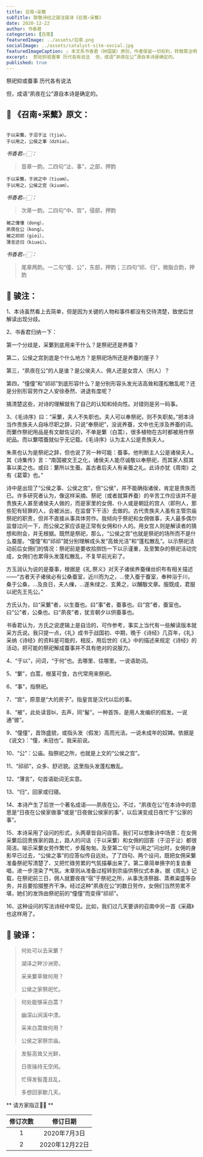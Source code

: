 ```yaml
---
title: 召南∘采蘩
subTitle: 致敬诗经之骏注骏译《召南∘采蘩》 
date: 2020-12-22 
author: 书香君
categories: [召南]
featuredImage: ../assets/召南.png
socialImage: ../assets/catalyst-site-social.jpg
featuredImageCaption: ⚠️️ 本文系书香君（钟国骏）原创，作者保留一切权利，转载需注明出处。
excerpt:  祭祀抑或蚕事 历代各有说法  但，成语“夙夜在公”源自本诗是确定的。   
published: true
---
```


祭祀抑或蚕事
历代各有说法

但，成语“夙夜在公”源自本诗是确定的。

## 🌼 《召南∘采蘩》原文：
```

于以采蘩，于沼于沚（tjiə）。
于以用之，公侯之事（dzhiə）。

```
*书香君👉🏻：* 

> 首章一韵。二四句“沚、事”，之部，押韵

```
于以采蘩，于涧之中（tiuəm）。
于以用之，公侯之宫（kiuəm）。

```
*书香君👉🏻：* 

> 次章一韵。二四句“中、宫”，侵部，押韵

```
被之僮僮（dong），
夙夜在公（kong）。
被之祁祁（giei），
薄言还归（kiuəi）。

```
*书香君👉🏻：* 

> 尾章两韵。一二句“僮、公”，东部，押韵；三四句“祁、归”，微脂合韵，押韵

## 🍁️ 骏注：

1、本诗虽然看上去简单，但是因为关键的人物和事件都没有交待清楚，致使后世解读出现分歧。

2、书香君归纳一下：

第一个分歧是，采蘩到底用来干什么？是祭祀还是养蚕？

第二，公侯之宫到底是个什么地方？是祭祀场所还是养蚕的屋子？

第三，“夙夜在公”的人是谁？是公侯夫人、佣人还是女宫人（刑人）？

第四，“僮僮”和“祁祁”到底形容什么？是分别形容头发光洁高耸和蓬松散乱呢？还是分别形容劳作之人安徐泰然、进退有度呢？

搞清楚这些，对诗的理解就有了自己的认知和倾向性。对错则是另一码事。

3、《毛诗序》曰：“采蘩，夫人不失职也。夫人可以奉祭祀，则不失职矣。”把本诗当作贵族夫人自咏尽职之辞，只说“奉祭祀”，没说养蚕，文中也无涉及养蚕的词。而蘩作祭祀用品是有文献佐证的，不单是蘩（白蒿），很多植物在古时都被用作祭祀品。而以蘩喂蚕就似乎无记载。《毛诗序》认为主人公是贵族夫人。

朱熹也认为是祭祀之辞，但也说了另一种可能：蚕事。他判断主人公是诸侯夫人。其《诗集传》言：“南国被文王之化，诸侯夫人能尽诚敬以奉祭祀，而其家人叙其事以美之也。或曰：蘩所以生蚕。盖古者后夫人有亲蚕之礼。此诗亦犹《周南》之有《葛覃》也。”

诗中是出现了“公侯之事、公侯之宫”，但“公侯”，并不能确指诸侯，肯定是贵族而已。许多研究者认为，像这样采摘、祭祀（或者就算养蚕）的辛苦工作应该并不是贵族夫人甚至诸侯夫人做的，而是家里的女佣、仆人或是朝廷的宫人（即刑人，那些犯有轻罪的人，会被派出，在监督下干活）去做的。古代贵族夫人虽有主管宗庙祭祀的职责，但并不直接从事具体劳作。我倾向于祭祀和女佣做事，夫人最多偶尔监督过问一下，而公侯之家应该是正常有女佣和仆人的。用女宫人则是解读者的猜想和附会，并无根据。既然是祭祀，那么，“公侯之宫”也就是祭祀的场所而不是什么蚕屋。“僮僮”和“祁祁”就分别理解成头发“高耸光洁”和“蓬松散乱”。以示祭祀活动前后女佣们的情况：祭祀前是要收拾捯饬一下以示谨重，及至繁杂的祭祀活动完成，女佣们也累得头发蓬松散乱，不复早前光彩了。

方玉润认为说的是蚕事，根据是《礼.祭义》对天子诸侯养蚕缫丝织布有相关描述——“古者天子诸侯必有公桑蚕室，近川而为之，…使入蚕于蚕室，奉种浴于川，桑于公桑，…及良日，夫人缫，…遂朱绿之、玄黄之，以黼黻文章。服既成，君服以祀先王先公。”

方氏认为，曰“采蘩”者，以生蚕也。曰“事”者，蚕事也。曰“宫”者，蚕室也。曰“公”者，公桑也。曰“夙夜”者，犹言朝夕以供蚕事也。

书香君认为，方氏之说逻辑上是自洽的，可作参考，事实上当代有一些解读版本就采方氏说。我只提一点，《礼》成书于战国初、中期，晚于《诗经》几百年，《礼》采纳《诗经》的资料是可能的，相反，用后世的《礼》中的描述来规定《诗经》的活动，把可能的祭祀解成蚕事并不具有绝对的说服力。

4、“于以”，问词，“于何”也。去哪里、往哪里。一说语助词。

5、“蘩”，白蒿，根茎可食，古代常用来祭祀。

6、“事”，指祭祀。

7、“宫”，原意是“大的房子”。指皇宫是汉代以后的事。

8、“被”，此处读音bi，去声，同“髲”。一种首饰，是用人发编织的假发。一说通“彼”。

9、“僮僮”，首饰盛貌，或指头发（假发）高而光洁。一说未成年的奴婢。依据是《说文》：“僮，未冠也”。我采前说。

10、“公”：公庙。指祭祀之所，也就是上文的“公侯之宫”。

11、“祁祁”，众多、舒迟貌。这里指头发蓬松散乱。

12、“薄言”，句首语助词无实意。

13、“归”，回家或归寝。

14、本诗产生了后世一个著名成语——夙夜在公。不过，“夙夜在公”在本诗中的意思是“日夜在公侯家做事”或是“日夜做公侯家的事”，以后演变成日夜忙于“公家的事”。

15、本诗采用了设问的形式，头两章皆自问自答。我们可以想象诗中场景：在女佣采蘩后回贵族家的路上，路人的问话（于以采蘩）和女佣的回答（于沼于沚）都很简洁。喻示采蘩女劳作繁忙，步履匆匆。及至第二句“于以用之”问出时，女佣的身影早已过去，“公侯之事”的应答似传自远处。了了四句、两个设问，既把女佣采蘩准备祭祀写清楚了、又把忙碌劳累的气氛描摹出来了。第二章简单换字的复沓重唱，进一步渲染了气氛。末章则从准备过程转到宗庙供祭仪式本身。据《周礼》记载，在祭祀前三日，佣人就要夜夜“宿”于祭祀之所，从事洗涤祭器、蒸煮粢盛等杂务，并且要拾掇整齐干净。经过这种“夙夜在公”的数日劳作，女佣们当然劳累不堪，她们的发饰由祭祀前的“僮僮”而变得“祁祁”。

16、这种设问的写法诗经中常见。比如，我们过几天要讲的召南中另一首《采蘋》也这样用了。

## 🍁️ 骏译：

> 何处可以去采蘩？
> 
> 湖泽之畔沙洲旁。
> 
> 采来蘩草做何用？
> 
> 公侯之家祭祀忙。

> 何处能够采白蒿？
> 
> 幽深山涧溪中漂。
> 
> 采来白蒿做何用？
> 
> 公侯之家祭宗庙。

> 发髻高耸又光鲜，
> 
> 日夜操持无空闲。
> 
> 忙得发髻蓬且乱，
> 
> 多想回家歇几天。

** 请方家指正🙏🏻 **

| 修订次数      | 修订日期 | 
|   :----: |    :----:   | 
| 1    | 2020年7月3日       | 
| 2    | 2020年12月22日       | 
